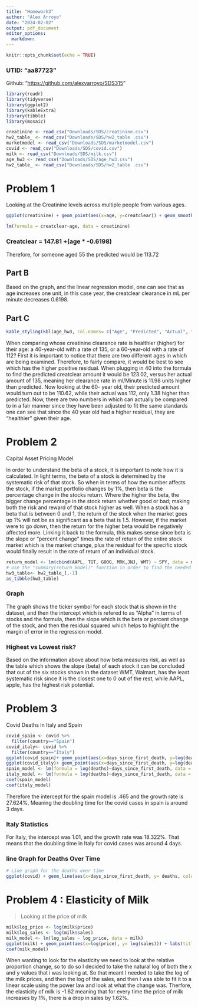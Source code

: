 ```yaml
---
title: "Homework3"
author: "Alex Arroyo"
date: "2024-02-02"
output: pdf_document
editor_options: 
  markdown: 
---
```


```r
knitr::opts_chunk$set(echo = TRUE)
```


### UTID: "aa87723"

Github: "<https://github.com/alexvarroyo/SDS315>"


```r
library(readr)
library(tidyverse)
library(ggplot2)
library(kableExtra)
library(tibble)
library(mosaic)
```

```r
creatinine <- read_csv("Downloads/SDS/creatinine.csv")
hw2_table_ <- read_csv("Downloads/SDS/hw2_table .csv")
marketmodel <- read_csv("Downloads/SDS/marketmodel.csv")
covid <- read_csv("Downloads/SDS/covid.csv")
milk <- read_csv("Downloads/SDS/milk.csv")
age_hw3 <- read_csv("Downloads/SDS/age_hw3.csv")
hw2_table_ <- read_csv("Downloads/SDS/hw2_table .csv")
```

# Problem 1

Looking at the Creatinine levels across multiple people from various ages. 

```r
ggplot(creatinine) + geom_point(aes(x=age, y=creatclear)) + geom_smooth(aes(x=age, y=creatclear), method='lm')

```

```r
lm(formula = creatclear~age, data = creatinine)

```


### Creatclear = 147.81 +(age * -0.6198)

Therefore, for someone aged 55 the predicted would be 113.72

## Part B 
Based on the graph, and the linear regression model, one can see that as age increases one unit, in this case year, the creatclear clearance in mL per minute decreases 0.6198.

## Part C 
```r
kable_styling(kbl(age_hw3, col.names= c("Age", "Predicted", "Actual", "Residual")))
```
When comparing whose creatinine clearance rate is healthier (higher) for their age: a 40-year-old with a rate of 135, or a 60-year-old with a rate of 112?
First it is important to notice that there are two different ages in which are being examined.
Therefore, to fairly compare, it would be best to see which has the higher positive residual.
When plugging in 40 into the formula to find the predicted creatclear amount it would be 123.02, versus her actual amount of 135, meaning her clearance rate in ml/Minute is 11.98 units higher than predicted.
Now looking at the 60- year old, their predicted amount would turn out to be 110.62, while their actual was 112, only 1.38 higher than predicted.
Now, there are two numbers in which can actually be compared to in a fair manner since they have been adjusted to fit the same standards one can see that since the 40 year old had a higher residual, they are "healthier" given their age.



# Problem 2 

Capital Asset Pricing Model 

  In order to understand the beta of a stock, it is important to note how it is calculated. In light terms, the beta of a stock is determined by the systematic risk of that stock. So when in terms of how the number affects the stock, if the market portfolio changes by 1%, then beta is the percentage change in the stocks return. Where the higher the beta, the bigger change percentage in the stock return whether good or bad; making both the risk and reward of that stock higher as well. When a stock has a beta that is between 0 and 1, the return of the stock when the market goes up 1% will not be as significant as a beta that is 1.5. However, if the market were to go down, then the return for the higher beta would be negatively affected more. Linking it back to the formula, this makes sense since beta is the slope or "percent change" times the rate of return of the entire stock market which is the market change, plus the residual for the specific stock would finally result in the rate of return of an individual stock. 
```r
return_model <- lm(cbind(AAPL, TGT, GOOG, MRK,JNJ, WMT) ~ SPY, data = marketmodel)
# Use the "summary(return_model)" function in order to find the needed data
hw3_table<- hw2_table_[,-1]
as_tibble(hw3_table)
```
### Graph 

The graph shows the ticker symbol for each stock that is shown in the dataset, and then the intercept which is refered to as "Alpha" in terms of stocks and the formula, then the slope which is the beta or percent change of the stock, and then the residual squared which helps to highlight the margin of error in the regression model. 

### Highest vs Lowest risk?

 Based on the information above about how beta measures risk, as well as the table which shows the slope (beta) of each stock it can be concluded that out of the six stocks shown in the dataset WMT, Walmart, has the least systematic risk since it is the closest one to 0 out of the rest, while AAPL, apple, has the highest risk potential. 
 
# Problem 3
Covid Deaths in Italy and Spain 
```r
covid_spain <- covid %>%
  filter(country=="Spain")
covid_italy<- covid %>%
  filter(country=="Italy")
ggplot(covid_spain)+ geom_point(aes(x=days_since_first_death, y=log(deaths))) + geom_smooth(aes(x=days_since_first_death, y=log(deaths))) + labs(title="Covid Deaths in Spain", x="Days since the First reported Covid Death", y="Log(Deaths)")
ggplot(covid_italy)+ geom_point(aes(x=days_since_first_death, y=log(deaths))) + geom_smooth(aes(x=days_since_first_death, y=log(deaths))) + labs(title="Covid Deaths in Italy", x="Days since the First reported Covid Death", y="Log(Deaths)")
spain_model <- lm(formula = log(deaths)~days_since_first_death, data = covid_spain)
italy_model <- lm(formula = log(deaths)~days_since_first_death, data = covid_italy)
coef(spain_model)
coef(italy_model)
```

Therefore the intercept for the spain model is .465 and the growth rate is 27.624%.
Meaning the doubling time for the covid cases in spain is around 3 days.

### Italy Statistics

For Italy, the intercept was 1.01, and the growth rate was 18.322%.
That means that the doubling time in Italy for covid cases was around 4 days.

### line Graph for Deaths Over Time

```r
# Line graph for the deaths over time 
ggplot(covid) + geom_line(aes(x=days_since_first_death, y= deaths, color=country)) + labs( title= "Covid Deaths Since First Death", x= "Days since First Death", "Deaths")

```



# Problem 4 : Elasticity of Milk 

> Looking at the price of milk 

```r
milk$log_price <- log(milk$price)
milk$log_sales <- log(milk$sales)
milk_model <- lm(log_sales ~ log_price, data = milk)
ggplot(milk) + geom_point(aes(x=log(price), y= log(sales))) + labs(title= "Demand vs. price in Log scale for milk", x='log of price', y='log of sales')
coef(milk_model)

``` 
When wanting to look for the elasticity we need to look at the relative proportion change, so to do so I decided to take the natural log of both the x and y values that i was looking at. So that meant I needed to take the log of the milk prices, and then the log of the sales, and then I was able to fit it to a linear scale using the power law and look at what the change was. Therfore, the elasticity of milk is -1.62 meaning that for every time the price of milk increases by 1%, there is a drop in sales by 1.62%. 